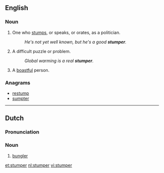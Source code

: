 ==English==

===Noun===
{{en-noun}}

# One who [[stumps]], or speaks, or orates, as a politician.
#: ''He's not yet well known, but he's a good '''stumper'''.''
# A difficult puzzle or problem.
#: ''Global warming is a real '''stumper'''.''
# {{context|archaic|slang|lang=en}} A [[boastful]] person.

{{Webster 1913}}

===Anagrams===
* [[restump#English|restump]]
* [[sumpter#English|sumpter]]

----

==Dutch==
===Pronunciation===
{{hyphenation|stum|per}}
===Noun===
{{nl-noun|m|-s|stumpertje}}

# [[bungler]]

[[et:stumper]]
[[nl:stumper]]
[[vi:stumper]]